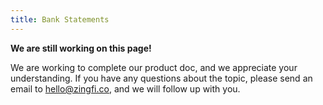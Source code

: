```yaml
---
title: Bank Statements
---
```


<Warning>

**We are still working on this page!**

We are working to complete our product doc, and we appreciate your understanding. If you have any questions about the topic, please send an email to [hello@zingfi.co](mailto:hello@zingfi.co), and we will follow up with you.

</Warning>
